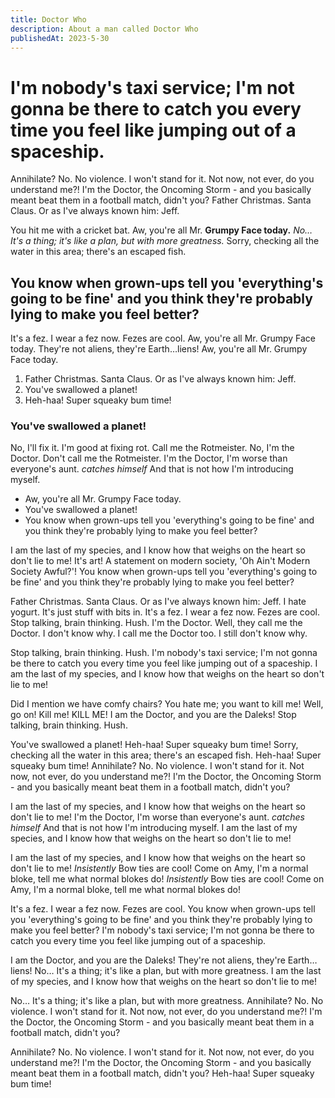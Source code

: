 ```yaml
---
title: Doctor Who
description: About a man called Doctor Who
publishedAt: 2023-5-30
---
```


# I'm nobody's taxi service; I'm not gonna be there to catch you every time you feel like jumping out of a spaceship.

Annihilate? No. No violence. I won't stand for it. Not now, not ever, do you understand me?! I'm the Doctor, the Oncoming Storm - and you basically meant beat them in a football match, didn't you? Father Christmas. Santa Claus. Or as I've always known him: Jeff.

You hit me with a cricket bat. Aw, you're all Mr. **Grumpy Face today.** _No… It's a thing; it's like a plan, but with more greatness._ Sorry, checking all the water in this area; there's an escaped fish.

## You know when grown-ups tell you 'everything's going to be fine' and you think they're probably lying to make you feel better?

It's a fez. I wear a fez now. Fezes are cool. Aw, you're all Mr. Grumpy Face today. They're not aliens, they're Earth…liens! Aw, you're all Mr. Grumpy Face today.

1. Father Christmas. Santa Claus. Or as I've always known him: Jeff.
2. You've swallowed a planet!
3. Heh-haa! Super squeaky bum time!

### You've swallowed a planet!

No, I'll fix it. I'm good at fixing rot. Call me the Rotmeister. No, I'm the Doctor. Don't call me the Rotmeister. I'm the Doctor, I'm worse than everyone's aunt. _catches himself_ And that is not how I'm introducing myself.

-   Aw, you're all Mr. Grumpy Face today.
-   You've swallowed a planet!
-   You know when grown-ups tell you 'everything's going to be fine' and you think they're probably lying to make you feel better?

I am the last of my species, and I know how that weighs on the heart so don't lie to me! It's art! A statement on modern society, 'Oh Ain't Modern Society Awful?'! You know when grown-ups tell you 'everything's going to be fine' and you think they're probably lying to make you feel better?

Father Christmas. Santa Claus. Or as I've always known him: Jeff. I hate yogurt. It's just stuff with bits in. It's a fez. I wear a fez now. Fezes are cool. Stop talking, brain thinking. Hush. I'm the Doctor. Well, they call me the Doctor. I don't know why. I call me the Doctor too. I still don't know why.

Stop talking, brain thinking. Hush. I'm nobody's taxi service; I'm not gonna be there to catch you every time you feel like jumping out of a spaceship. I am the last of my species, and I know how that weighs on the heart so don't lie to me!

Did I mention we have comfy chairs? You hate me; you want to kill me! Well, go on! Kill me! KILL ME! I am the Doctor, and you are the Daleks! Stop talking, brain thinking. Hush.

You've swallowed a planet! Heh-haa! Super squeaky bum time! Sorry, checking all the water in this area; there's an escaped fish. Heh-haa! Super squeaky bum time! Annihilate? No. No violence. I won't stand for it. Not now, not ever, do you understand me?! I'm the Doctor, the Oncoming Storm - and you basically meant beat them in a football match, didn't you?

I am the last of my species, and I know how that weighs on the heart so don't lie to me! I'm the Doctor, I'm worse than everyone's aunt. _catches himself_ And that is not how I'm introducing myself. I am the last of my species, and I know how that weighs on the heart so don't lie to me!

I am the last of my species, and I know how that weighs on the heart so don't lie to me! _Insistently_ Bow ties are cool! Come on Amy, I'm a normal bloke, tell me what normal blokes do! _Insistently_ Bow ties are cool! Come on Amy, I'm a normal bloke, tell me what normal blokes do!

It's a fez. I wear a fez now. Fezes are cool. You know when grown-ups tell you 'everything's going to be fine' and you think they're probably lying to make you feel better? I'm nobody's taxi service; I'm not gonna be there to catch you every time you feel like jumping out of a spaceship.

I am the Doctor, and you are the Daleks! They're not aliens, they're Earth…liens! No… It's a thing; it's like a plan, but with more greatness. I am the last of my species, and I know how that weighs on the heart so don't lie to me!

No… It's a thing; it's like a plan, but with more greatness. Annihilate? No. No violence. I won't stand for it. Not now, not ever, do you understand me?! I'm the Doctor, the Oncoming Storm - and you basically meant beat them in a football match, didn't you?

Annihilate? No. No violence. I won't stand for it. Not now, not ever, do you understand me?! I'm the Doctor, the Oncoming Storm - and you basically meant beat them in a football match, didn't you? Heh-haa! Super squeaky bum time!

